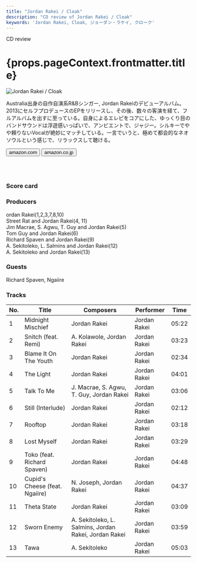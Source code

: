 ```yaml
---
title: "Jordan Rakei / Cloak"
description: "CD review of Jordan Rakei / Cloak"
keywords: 'Jordan Rakei, Cloak, ジョーダン・ラケイ, クローク'
---
```




<p className="largeP">CD review</p>
<h1 className="h1--no--margin">{props.pageContext.frontmatter.title}</h1>

<Row  className="image-card-group">
	<Column colMd={"4"} colLg={"4"} noGutterMdLeft="">
       <ImageCard>

![Jordan Rakei / Cloak](../../images/cd/jordanrakei1L.jpg) 

</ImageCard>
	</Column>
	<Column colMd={"8"} colLg={"8"} noGutterMdLeft="">
	<p>
	Australia出身の自作自演系R&Bシンガー, Jordan Rakeiのデビューアルバム。2013にセルフプロデュースのEPをリリースし、その後、数々の客演を経て、フルアルバムを出すに至っている。自身によるエレピをコアにした、ゆっくり目のバンドサウンドは浮遊感いっぱいで、アンビエントで、ジャジー。シルキーでやや頼りないVocalが絶妙にマッチしている。一言でいうと、極めて都会的なネオソウルという感じで、リラックスして聴ける。
	</p>
	<div>
	  <Button href="https://amzn.to/32IhbMS" kind="primary" size="small" renderIcon={ArrowUpRight24}>
      amazon.com
    </Button>
    <Button href="https://amzn.to/3gF3PG5" kind="secondary" size="small" renderIcon={ArrowUpRight24}>
      amazon.co.jp
    </Button>
	</div>
	<a href="https://geo.music.apple.com/jp/album/cloak/1117086684?mt=1&app=music&ls=1&at=11lcug" style="display:inline-block;overflow:hidden;background:url(https://linkmaker.itunes.apple.com/ja-jp/lockup.svg?releaseDate=2016-06-03&kind=album&bubble=apple_music&style=mono-black) no-repeat;width:180px;height:45px;"></a>
	<a href="https://geo.music.apple.com/jp/album/cloak/1117086684?app=itunes&at=11lcug" style="display:inline-block;overflow:hidden;background:url(https://linkmaker.itunes.apple.com/ja-jp/badge-lrg.svg?releaseDate=2016-06-03T00:00:00Z&kind=album&bubble=itunes_music) no-repeat;width:140px;height:45px;"></a>
	</Column>
</Row>
<Row >
	<Column colMd={"4"} colLg={"4"} noGutterMdLeft="">
<div>
  <h3>Score card</h3>
	<SliderJS1 value="4" />
  <SliderJS2 value="1" />
	<SliderJS3 value="1" />
  <SliderJS4 value="8" />
</div>
</Column>
<Column colMd={"8"} colLg={"8"} noGutterMdLeft="">
<div>
<h3>Producers</h3>
<p>
ordan Rakei(1,2,3,7,8,10)
<br/>Street Rat and Jordan Rakei(4, 11)
<br/>Jim Macrae, S. Agwu, T. Guy and Jordan Rakei(5)
<br/>Tom Guy and Jordan Rakei(6)
<br/>Richard Spaven and Jordan Rakei(9)
<br/>A. Sekitoleko, L. Salmins and Jordan Rakei(12)
<br/>A. Sekitoleko and Jordan Rakei(13)
</p>
<h3>Guests</h3>
<p>
Richard Spaven, Ngaiire
</p>
</div>
</Column>
</Row>

<h3>Tracks</h3>

| No. |	 Title                         |	 Composers                                           |	 Performer  |	 Time	|
| --- |	------------------------------ | ----------------------------------------------------- | ------------ | ----- |
|	1	  |	Midnight Mischief              | Jordan Rakei                                          | Jordan Rakei	|	05:22 |
|	2	  |	Snitch (feat. Remi)            | A. Kolawole, Jordan Rakei                             | Jordan Rakei	|	03:23 |
|	3	  |	Blame It On The Youth          | Jordan Rakei                                          | Jordan Rakei	|	02:34 |
|	4	  |	The Light                      | Jordan Rakei                                          | Jordan Rakei	|	04:01 |
|	5	  |	Talk To Me                     | J. Macrae, S. Agwu, T. Guy, Jordan Rakei              | Jordan Rakei	|	03:06 |
|	6	  |	Still (Interlude)              | Jordan Rakei                                          | Jordan Rakei	|	02:12 |
|	7	  |	Rooftop                        | Jordan Rakei                                          | Jordan Rakei	|	03:18 |
|	8	  |	Lost Myself                    | Jordan Rakei                                          | Jordan Rakei	|	03:29 |
|	9	  |	Toko (feat. Richard Spaven)    | Jordan Rakei                                          | Jordan Rakei	|	04:48 |
|	10	|	Cupid's Cheese (feat. Ngaiire) | N. Joseph, Jordan Rakei                               | Jordan Rakei	|	04:37 |
|	11	|	Theta State                    | Jordan Rakei                                          | Jordan Rakei	|	03:09 |
|	12	|	Sworn Enemy                    | A. Sekitoleko, L. Salmins, Jordan Rakei, Jordan Rakei | Jordan Rakei	|	03:59 |
|	13	|	Tawa                           | A. Sekitoleko                                         | Jordan Rakei	|	05:03 |
